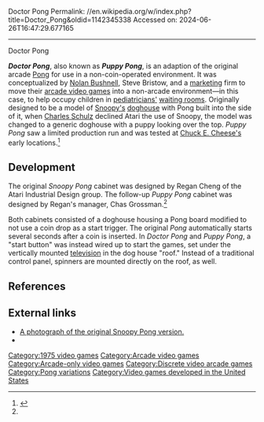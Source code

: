 Doctor Pong
Permalink: //en.wikipedia.org/w/index.php?title=Doctor_Pong&oldid=1142345338
Accessed on: 2024-06-26T16:47:29.677165



------
Doctor Pong
{{short description|1975 video game}}
{{Infobox video game
|title= Doctor Pong
|image= Pong consoles at National Videogame Museum (Puppy Pong).jpg
|caption= Machine at the [[National Videogame Museum (United States)|National Videogame Museum]]
|publisher=  [[Atari, Inc.]]
|developer=  [[Atari, Inc.]]
|designer= [[Allan Alcorn]]<br>[[Nolan Bushnell]]<br>Steve Bristow
|series= ''[[Pong]]''
|released= 1975-1977 (NA)
|genre= [[Sports video game|Sports]]
|platforms=[[Arcade video game|Arcade]]
}}

'''''Doctor Pong''''', also known as '''''Puppy Pong''''', is an adaption of the original arcade [[Pong]] for use in a non-coin-operated environment. It was conceptualized by [[Nolan Bushnell]], Steve Bristow, and a [[marketing]] firm to move their [[arcade video game]]s into a non-arcade environment—in this case, to help occupy children in [[Pediatrics|pediatricians']] [[waiting room]]s. Originally designed to be a model of [[Snoopy|Snoopy's]] [[doghouse]] with Pong built into the side of it, when [[Charles M. Schulz|Charles Schulz]] declined Atari the use of Snoopy, the model was changed to a generic doghouse with a puppy looking over the top. ''Puppy Pong'' saw a limited production run and was tested at [[Chuck E. Cheese's]] early locations.<ref name="AtariMuseum">
{{cite web
 |last=Vendel
 |first=Curt
 |title=Atari Puppy Pong
 |url=http://www.atarimuseum.com/videogames/arcade/puppy-pong.html
 |accessdate=2007-07-27
}}</ref>

==Development==
The original ''Snoopy Pong'' cabinet was designed by Regan Cheng of the Atari Industrial Design group. The follow-up ''Puppy Pong'' cabinet was designed by Regan's manager, Chas Grossman.<ref name="AtariMuseum" />

Both cabinets consisted of a doghouse housing a Pong board modified to not use a coin drop as a start trigger. The original ''Pong'' automatically starts several seconds after a coin is inserted. In ''Doctor Pong'' and ''Puppy Pong'', a "start button" was instead wired up to start the games, set under the vertically mounted [[television]] in the dog house "roof." Instead of a traditional control panel, spinners are mounted directly on the roof, as well.

==References==
<references />

==External links==
* [http://www.atarimuseum.com/videogames/arcade/fullsize/snoopy-pong.jpg A photograph of the original Snoopy Pong version.]
* {{KLOV game|id=7597}}

{{Pong series}}
{{1970s Atari arcade games}}

[[Category:1975 video games]]
[[Category:Arcade video games]]
[[Category:Arcade-only video games]]
[[Category:Discrete video arcade games]]
[[Category:Pong variations]]
[[Category:Video games developed in the United States]]

{{atari-stub}}
{{arcade-stub}}